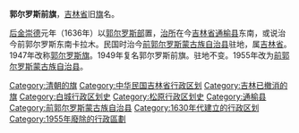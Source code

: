 '''郭尔罗斯前旗'''，[[吉林省|吉林省]]旧[[旗|旗]]名。

[[后金|后金]][[崇德|崇德]]元年（1636年）以[[郭尔罗斯部|郭尔罗斯部]]置，[[治所|治所]]在今[[吉林省|吉林省]][[通榆县|通榆县]]东南，或说治今前郭尔罗斯东南卡拉木。民国时治今[[前郭尔罗斯蒙古族自治县|前郭尔罗斯蒙古族自治县]]驻地，属[[吉林省_(中華民國)|吉林省]]。1947年改称[[郭尔罗斯旗|郭尔罗斯旗]]。1949年复名郭尔罗斯前旗。驻地不变。1955年改为[[前郭尔罗斯蒙古族自治县|前郭尔罗斯蒙古族自治县]]。

{{中華民國吉林省行政區劃}}
{{吉林行政区划小作品}}
[[Category:清朝的旗|Category:清朝的旗]]
[[Category:中华民国吉林省行政区划|Category:中华民国吉林省行政区划]]
[[Category:吉林已撤消的旗|Category:吉林已撤消的旗]]
[[Category:白城行政区划史|Category:白城行政区划史]]
[[Category:松原行政区划史|Category:松原行政区划史]]
[[Category:通榆县|Category:通榆县]]
[[Category:前郭尔罗斯蒙古族自治县|Category:前郭尔罗斯蒙古族自治县]]
[[Category:1630年代建立的行政区划|Category:1630年代建立的行政区划]]
[[Category:1955年廢除的行政區劃|Category:1955年廢除的行政區劃]]